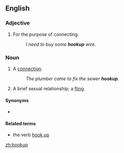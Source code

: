 ==English==
===Adjective===
{{en-adj|-}}

#For the purpose of connecting.
#:''I need to buy some '''hookup''' wire''.

===Noun===
{{en-noun}}

#A [[connection]].
#:''The plumber came to fix the sewer '''hookup'''.''
#A brief sexual relationship; a [[fling]].

====Synonyms====
* {{sense|brief sexual relations}} {{l|en|fling}}

====Related terms====
*the verb [[hook up]]

[[zh:hookup]]